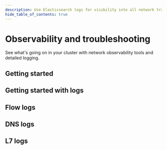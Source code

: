 ```yaml
---
description: Use Elasticsearch logs for visibility into all network traffic with Kubernetes context.
hide_table_of_contents: true
---
```



# Observability and troubleshooting

See what's going on in your cluster with network observability tools and detailed logging.

## Getting started

<DocCardLinkLayout>
  <DocCardLink docId='visibility/get-started-cem' />
  <DocCardLink docId='visibility/alerts' />
  <DocCardLink docId='visibility/kibana' />
  <DocCardLink docId='visibility/packetcapture' />
  <DocCardLink docId='visibility/visualize-traffic' />
</DocCardLinkLayout>

## Getting started with logs

<DocCardLinkLayout>
  <DocCardLink docId='visibility/elastic/overview' />
  <DocCardLink docId='visibility/elastic/retention' />
  <DocCardLink docId='visibility/elastic/archive-storage' />
  <DocCardLink docId='visibility/elastic/overview' />
  <DocCardLink docId='visibility/elastic/rbac-elasticsearch' />
  <DocCardLink docId='visibility/elastic/bgp' />
  <DocCardLink docId='visibility/elastic/audit-overview' />
</DocCardLinkLayout>

## Flow logs

<DocCardLinkLayout>
  <DocCardLink docId='visibility/elastic/flow/datatypes' />
  <DocCardLink docId='visibility/elastic/flow/filtering' />
  <DocCardLink docId='visibility/elastic/flow/aggregation' />
  <DocCardLink docId='visibility/elastic/flow/hep' />
  <DocCardLink docId='visibility/elastic/flow/processpath' />
  <DocCardLink docId='visibility/elastic/flow/tcpstats' />

</DocCardLinkLayout>

## DNS logs

<DocCardLinkLayout>
  <DocCardLink docId='visibility/elastic/dns/dns-logs' />
  <DocCardLink docId='visibility/elastic/dns/filtering-dns' />
</DocCardLinkLayout>

## L7 logs

<DocCardLinkLayout>
  <DocCardLink docId='visibility/elastic/l7/configure' />
  <DocCardLink docId='visibility/elastic/l7/datatypes' />
</DocCardLinkLayout>

